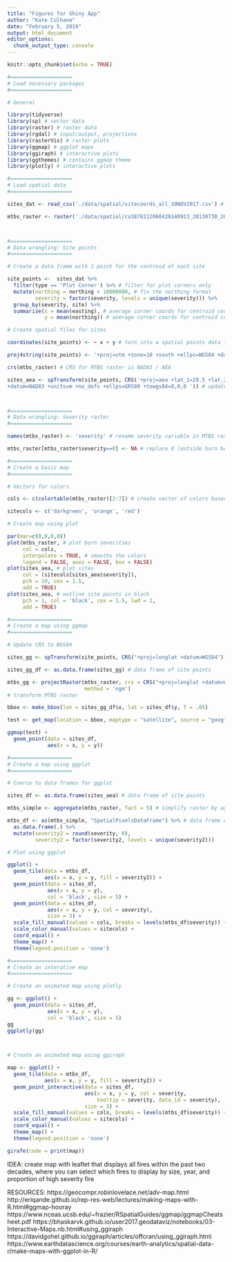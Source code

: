 ```yaml
---
title: "Figures for Shiny App"
author: "Kate Culhane"
date: "February 5, 2019"
output: html_document
editor_options: 
  chunk_output_type: console
---
```


```r
knitr::opts_chunk$set(echo = TRUE)
```


```r
#====================
# Load necessary packages
#====================

# General

library(tidyverse)
library(sp) # vector data
library(raster) # raster data
library(rgdal) # input/output, projections
library(rasterVis) # raster plots
library(ggmap) # ggplot maps
library(ggiraph) # interactive plots
library(ggthemes) # contains ggmap theme
library(plotly) # interactive plots

```


```r

#====================
# Load spatial data
#====================

sites_dat <- read_csv('./data/spatial/sitecoords_all_10NOV2017.csv') # csv file with coordinates for all plots from the 2017 field season

mtbs_raster <- raster('./data/spatial/ca3878212060420140913_20130730_20150805_dnbr6.tif') # geotiff raster file from MTBS (Monitoring Trends in Burn Severity) program, showing fire severity within the King Fire boundary



#====================
# Data wrangling: Site points
#====================

# Create a data frame with 1 point for the centroid of each site

site_points <-  sites_dat %>% 
  filter(type == 'Plot Corner') %>% # filter for plot corners only
  mutate(northing = northing + 10000000, # fix the northing format
         severity = factor(severity, levels = unique(severity))) %>% 
  group_by(severity, site) %>%
  summarize(x = mean(easting), # average corner coords for centroid coords
            y = mean(northing)) # average corner coords for centroid coords

# Create spatial files for sites

coordinates(site_points) <- ~ x + y # turn into a spatial points data frame

proj4string(site_points) <- '+proj=utm +zone=10 +south +ellps=WGS84 +datum=WGS84 +units=m +no_defs' # CRS: WGS84 / UTM zone 10S

crs(mtbs_raster) # CRS for MTBS raster is NAD83 / AEA

sites_aea <- spTransform(site_points, CRS('+proj=aea +lat_1=29.5 +lat_2=45.5 +lat_0=23 +lon_0=-96 +x_0=0 +y_0=0
+datum=NAD83 +units=m +no_defs +ellps=GRS80 +towgs84=0,0,0 ')) # update site CRS to match mtbs CRS



#====================
# Data wrangling: Severity raster
#====================

names(mtbs_raster) <- 'severity' # rename severity variable in MTBS raster

mtbs_raster[mtbs_raster$severity==0] <- NA # replace 0 (outside burn boundary) with NA

```



```r

#====================
# Create a basic map
#====================

# Vectors for colors

cols <- c(colortable(mtbs_raster)[2:7]) # create vector of colors based on original raster colors (excluding values for NA)

sitecols <- c('darkgreen', 'orange', 'red')

# Create map using plot

par(mar=c(0,0,0,0))
plot(mtbs_raster, # plot burn severities
     col = cols,
     interpolate = TRUE, # smooths the colors
     legend = FALSE, axes = FALSE, box = FALSE)
plot(sites_aea, # plot sites
     col = (sitecols[sites_aea$severity]), 
     pch = 19, cex = 1.5,
     add = TRUE)
plot(sites_aea, # outline site points in black
     pch = 1, col = 'black', cex = 1.5, lwd = 2,
     add = TRUE)

#====================
# Create a map using ggmap
#====================

# Update CRS to WGS84

sites_gg <- spTransform(site_points, CRS("+proj=longlat +datum=WGS84")) # transform site points

sites_gg_df <- as.data.frame(sites_gg) # data frame of site points

mtbs_gg <- projectRaster(mtbs_raster, crs = CRS("+proj=longlat +datum=WGS84"),
                         method = 'ngm')
# transform MTBS raster

bbox <- make_bbox(lon = sites_gg_df$x, lat = sites_df$y, f = .05)

test <- get_map(location = bbox, maptype = "satellite", source = "google")

ggmap(test) +
  geom_point(data = sites_df,
             aes(x = x, y = y))

#====================
# Create a map using ggplot
#====================

# Coerce to data frames for ggplot

sites_df <- as.data.frame(sites_aea) # data frame of site points

mtbs_simple <- aggregate(mtbs_raster, fact = 5) # simplify raster by aggregating pixels

mtbs_df <- as(mtbs_simple, "SpatialPixelsDataFrame") %>% # data frame of MTBS raster
  as.data.frame(.) %>% 
  mutate(severity2 = round(severity, 0),
         severity2 = factor(severity2, levels = unique(severity2)))

# Plot using ggplot

ggplot() +  
  geom_tile(data = mtbs_df,
            aes(x = x, y = y, fill = severity2)) +
  geom_point(data = sites_df,
             aes(x = x, y = y),
             col = 'black', size = 5) +
  geom_point(data = sites_df,
             aes(x = x, y = y, col = severity),
             size = 3) +
  scale_fill_manual(values = cols, breaks = levels(mtbs_df$severity)) +
  scale_color_manual(values = sitecols) +
  coord_equal() +
  theme_map() +
  theme(legend.position = 'none')

#====================
# Create an interative map
#====================

# Create an animated map using plotly

gg <- ggplot() +  
  geom_point(data = sites_df,
             aes(x = x, y = y),
             col = 'black', size = 5)
gg
ggplotly(gg)



# Create an animated map using ggiraph

map <- ggplot() +  
  geom_tile(data = mtbs_df,
            aes(x = x, y = y, fill = severity2)) +
  geom_point_interactive(data = sites_df,
                         aes(x = x, y = y, col = severity,
                             tooltip = severity, data_id = severity),
                         size = 3) +
  scale_fill_manual(values = cols, breaks = levels(mtbs_df$severity)) +
  scale_color_manual(values = sitecols) +
  coord_equal() +
  theme_map() +
  theme(legend.position = 'none')

girafe(code = print(map))


```


IDEA: create map with leaflet that displays all fires within the past two decades, where you can select which fires to display by size, year, and proportion of high severity fire

RESOURCES:
https://geocompr.robinlovelace.net/adv-map.html
http://eriqande.github.io/rep-res-web/lectures/making-maps-with-R.html#ggmap-hooray
https://www.nceas.ucsb.edu/~frazier/RSpatialGuides/ggmap/ggmapCheatsheet.pdf
https://bhaskarvk.github.io/user2017.geodataviz/notebooks/03-Interactive-Maps.nb.html#using_ggiraph
https://davidgohel.github.io/ggiraph/articles/offcran/using_ggiraph.html
https://www.earthdatascience.org/courses/earth-analytics/spatial-data-r/make-maps-with-ggplot-in-R/
